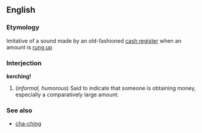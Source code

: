 ==English==
===Etymology===
Imitative of a sound made by an old-fashioned [[cash register]] when an amount is [[ring up|rung up]]

===Interjection===
'''kerching!'''

#(''informal, humorous'') Said to indicate that someone is obtaining money, especially a comparatively large amount.

===See also===
*[[cha-ching]]